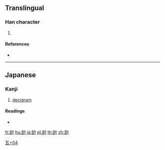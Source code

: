 ==Translingual==

===Han character===
{{Han char|rn=98|rad=瓦|as=04|sn=9|four=|canj=MNCSH}}

# {{defn|Han|sort=瓦04}}

====References====
* {{Han ref|kx=0748.201|dkj=21465|dj=1157.080|hdz=21422.161|uh=74F0|ud=29936}}

----

==Japanese==

===Kanji===
{{ja-kanji|grade=|rs=瓦04}}

# [[decigram]]

====Readings====
* {{ja-readings|on=|kun=[[デシグラム]] (deshiguramu)}}

[[Category:Japanese-only CJKV Characters|瓦+04]]

[[fr:瓰]]
[[hu:瓰]]
[[ja:瓰]]
[[pl:瓰]]
[[th:瓰]]
[[zh:瓰]]